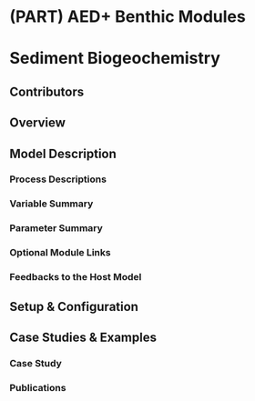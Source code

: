 # (PART) AED+ Benthic Modules {-} 

# Sediment Biogeochemistry

## Contributors
## Overview
## Model Description
###	Process Descriptions
###	Variable Summary
###	Parameter Summary
###	Optional Module Links
###	Feedbacks to the Host Model
## Setup & Configuration
## Case Studies & Examples
###	Case Study
###	Publications
